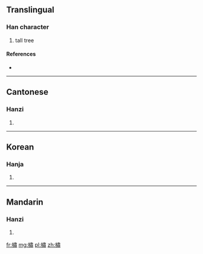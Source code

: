 ==Translingual==

===Han character===
{{Han char|rn=75|rad=木|as=12|sn=16|four=4592<sub>7</sub>|canj=木中X (DLX)}}

# tall tree

====References====
* {{Han ref|kx=0554.020|dkj=15555|dj=0942.140|hdz=21305.110|uh=6A5A|ud=27226|bh=E9CB|bd=59851}}

----

==Cantonese==

===Hanzi===
{{yue-hanzi|jyut=|y=suk1}}

# {{defn|Cantonese|sort=木12}}

----

==Korean==

===Hanja===
{{ko-hanja|hangeul=숙|eumhun=|rv=suk|mr=suk|y=swuk}}

# {{defn|Korean|sort=木12}}

----

==Mandarin==

===Hanzi===
{{cmn-hanzi|pin=[[sù]] ([[su4]]), [[tán]] ([[tan2]])|wg=su<sup>4</sup>, t'an<sup>2</sup>}}

# {{defn|Mandarin|sort=木12}}

[[fr:橚]]
[[mg:橚]]
[[pl:橚]]
[[zh:橚]]